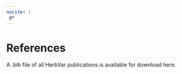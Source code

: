 ```yaml
---
nocite: |
 @*
---
```

# References {.unnumbered}

A .bib file of all HerbVar publications is available for download here.

::: {#refs}
:::


<!-- ::: {#refs-main} -->
<!-- ::: -->
<!-- Here's the appendix references list: -->
<!-- ::: {#refs-pubs} -->
<!-- ::: -->

<!-- ::: {#refs-presentations} -->
<!-- ::: -->
